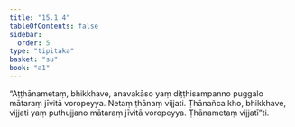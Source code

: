 ```yaml
---
title: "15.1.4"
tableOfContents: false
sidebar:
  order: 5
type: "tipitaka"
basket: "su"
book: "a1"
---
```



<DynamicBreadcrumb />

<Division number="271" book="a1">

<Paragraph number="361" book="a1">
“Aṭṭhānametaṃ, bhikkhave, anavakāso yaṃ diṭṭhisampanno puggalo mātaraṃ jīvitā voropeyya. Netaṃ ṭhānaṃ vijjati. Ṭhānañca kho, bhikkhave, vijjati yaṃ puthujjano mātaraṃ jīvitā voropeyya. Ṭhānametaṃ vijjatī”ti.
</Paragraph>
</Division>